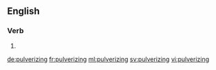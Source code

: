 ==English==

===Verb===
{{head|en|present participle}}

# {{present participle of|pulverize|lang=en|nocat=1}}

[[de:pulverizing]]
[[fr:pulverizing]]
[[ml:pulverizing]]
[[sv:pulverizing]]
[[vi:pulverizing]]